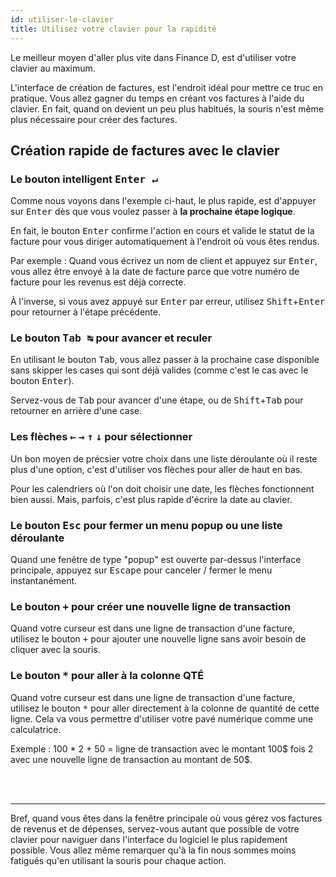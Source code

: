 ```yaml
---
id: utiliser-le-clavier
title: Utilisez votre clavier pour la rapidité
---
```



Le meilleur moyen d'aller plus vite dans Finance&nbsp;D, est d'utiliser votre clavier au maximum.

L'interface de création de factures, est l'endroit idéal pour mettre ce truc en pratique.
Vous allez gagner du temps en créant vos factures à l'aide du clavier.
En fait, quand on devient un peu plus habitués,
la souris n'est même plus nécessaire pour créer des factures.


## Création rapide de factures avec le clavier

<LazyGif
  relativePath="astuces/astuces-utiliser-le-clavier.gif"
  alt="Démo de l'utilisation du clavier pour créer rapidement des factures dans la fenêtre principale."
  height={991}
/>


### Le bouton intelligent <kbd>Enter ↵</kbd>
Comme nous voyons dans l'exemple ci-haut,
le plus rapide, est d'appuyer sur <kbd>Enter</kbd>
dès que vous voulez passer à <strong>la prochaine étape logique</strong>.

En fait, le bouton <kbd>Enter</kbd> confirme l'action en cours et valide le statut de la facture
pour vous diriger automatiquement à l'endroit où vous êtes rendus.

Par exemple : Quand vous écrivez un nom de client et appuyez sur <kbd>Enter</kbd>, vous allez être envoyé
à la date de facture parce que votre numéro de facture pour les revenus est déjà correcte.

À l'inverse, si vous avez appuyé sur <kbd>Enter</kbd> par erreur,
utilisez <kbd>Shift</kbd>+<kbd>Enter</kbd> pour retourner à l'étape précédente.

<LazyGif
  relativePath="astuces/astuces-shift-enter-go-back-step.gif"
  alt="Démo de l'utilisation de 'Shift' plus 'Enter' pour naviguer rapidement."
  height={673}
/>

### Le bouton <kbd>Tab ↹</kbd> pour avancer et reculer
En utilisant le bouton <kbd>Tab</kbd>, vous allez passer à la prochaine case disponible sans skipper
les cases qui sont déjà valides (comme c'est le cas avec le bouton <kbd>Enter</kbd>).

Servez-vous de <kbd>Tab</kbd> pour avancer d'une étape,
ou de <kbd>Shift</kbd>+<kbd>Tab</kbd>
pour retourner en arrière d'une case.

<LazyGif
  relativePath="astuces/astuces-tab-navigation.gif"
  alt="Démo de l'utilisation de 'Tab' ou 'Shift' plus 'Tab' pour naviguer rapidement."
  height={673}
/>

### Les flèches <kbd>&larr;</kbd> <kbd>&rarr;</kbd> <kbd>&uarr;</kbd> <kbd>&darr;</kbd> pour sélectionner
Un bon moyen de précsier votre choix dans une liste déroulante où il reste plus d'une option,
c'est d'utiliser vos flèches pour aller de haut en bas.

Pour les calendriers où l'on doit choisir une date, les flèches fonctionnent bien aussi.
Mais, parfois, c'est plus rapide d'écrire la date au clavier.

<LazyGif
  relativePath="astuces/astuces-navigation-fleches.gif"
  alt="Démo de l'utilisation des flèches du clavier pour sélectionner dans les listes déroulantes."
  height={673}
/>

### Le bouton <kbd>Esc</kbd> pour fermer un menu popup ou une liste déroulante
Quand une fenêtre de type "popup" est ouverte par-dessus l'interface principale,
appuyez sur <kbd>Escape</kbd> pour canceler / fermer le menu instantanément.

<LazyGif
  relativePath="astuces/astuces-escape-cancel.gif"
  alt="Démo de l'utilisation du bouton 'Escape' pour fermer un popup ou canceler une action"
  height={673}
/>


### Le bouton <kbd>+</kbd> pour créer une nouvelle ligne de transaction
Quand votre curseur est dans une ligne de transaction d'une facture,
utilisez le bouton <kbd>+</kbd> pour ajouter une nouvelle ligne sans avoir besoin
de cliquer avec la souris.


### Le bouton <kbd>*</kbd> pour aller à la colonne QTÉ
Quand votre curseur est dans une ligne de transaction d'une facture,
utilisez le bouton <kbd>*</kbd> pour aller directement à la colonne de quantité
de cette ligne. Cela va vous permettre d'utiliser votre pavé numérique
comme une calculatrice.

Exemple : 100 * 2 + 50 = ligne de transaction avec le montant 100$ fois 2
avec une nouvelle ligne de transaction au montant de 50$.

<LazyGif
  relativePath="astuces/astuces-calcul-rapide-avec-plus-et-multiplication.gif"
  alt="Démo de l'utilisation des boutons '+' et '*' pour calculer rapidement dans les lignes de transactions."
  height={673}
/>

<br/>
<br/>
<hr/>

Bref, quand vous êtes dans la fenêtre principale où vous gérez vos factures de revenus et de dépenses,
servez-vous autant que possible de votre clavier pour naviguer dans l'interface du logiciel le plus rapidement possible.
Vous allez même remarquer qu'à la fin nous sommes moins fatigués qu'en utilisant la souris pour chaque action.

<br/>
<br/>
